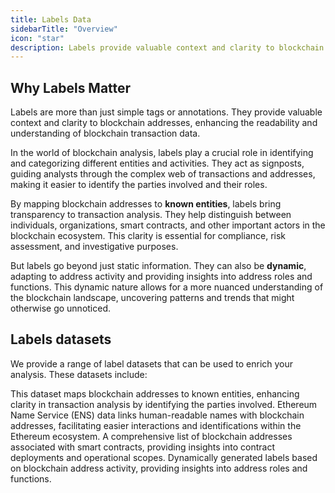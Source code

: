 ```yaml
---
title: Labels Data
sidebarTitle: "Overview"
icon: "star"
description: Labels provide valuable context and clarity to blockchain addresses, enhancing the readability and understanding of blockchain transaction data.
---
```


## Why Labels Matter

Labels are more than just simple tags or annotations. They provide valuable context and clarity to blockchain addresses, enhancing the readability and understanding of blockchain transaction data.

In the world of blockchain analysis, labels play a crucial role in identifying and categorizing different entities and activities. They act as signposts, guiding analysts through the complex web of transactions and addresses, making it easier to identify the parties involved and their roles.

By mapping blockchain addresses to **known entities**, labels bring transparency to transaction analysis. They help distinguish between individuals, organizations, smart contracts, and other important actors in the blockchain ecosystem. This clarity is essential for compliance, risk assessment, and investigative purposes.

But labels go beyond just static information. They can also be **dynamic**, adapting to address activity and providing insights into address roles and functions. This dynamic nature allows for a more nuanced understanding of the blockchain landscape, uncovering patterns and trends that might otherwise go unnoticed.

## Labels datasets

We provide a range of label datasets that can be used to enrich your analysis. These datasets include:

<CardGroup cols={2}>
  <Card title="Owner Labels" icon="address-card" href="/data-catalog/spellbook/labels/owners/overview">
    This dataset maps blockchain addresses to known entities, enhancing clarity in transaction analysis by identifying the parties involved.
  </Card>
  <Card title="ENS" icon="network-wired" href="/data-catalog/spellbook/labels/ens-labels">
    Ethereum Name Service (ENS) data links human-readable names with blockchain addresses, facilitating easier interactions and identifications within the Ethereum ecosystem.
  </Card>
  <Card title="Contracts" icon="book" href="/data-catalog/spellbook/labels/address-labels">
    A comprehensive list of blockchain addresses associated with smart contracts, providing insights into contract deployments and operational scopes.
  </Card>
  <Card title="Dynamic" icon="bolt" href="/data-catalog/spellbook/labels/address-labels">
    Dynamically generated labels based on blockchain address activity, providing insights into address roles and functions.
</Card>
</CardGroup>
